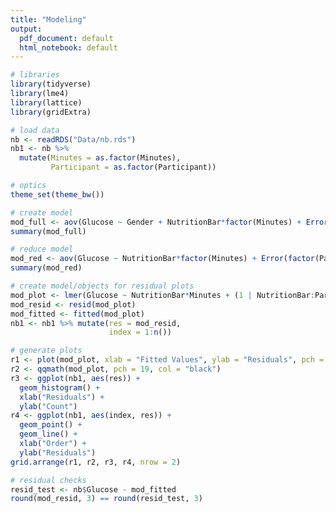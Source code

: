 ```yaml
---
title: "Modeling"
output:
  pdf_document: default
  html_notebook: default
---
```


```r
# libraries
library(tidyverse)
library(lme4)
library(lattice)
library(gridExtra)

# load data
nb <- readRDS("Data/nb.rds")
nb1 <- nb %>%
  mutate(Minutes = as.factor(Minutes),
         Participant = as.factor(Participant))

# optics
theme_set(theme_bw())
```

```r
# create model
mod_full <- aov(Glucose ~ Gender + NutritionBar*factor(Minutes) + Error(factor(Participant)), data = nb)
summary(mod_full)
```

```r
# reduce model
mod_red <- aov(Glucose ~ NutritionBar*factor(Minutes) + Error(factor(Participant)), data = nb)
summary(mod_red)
```

```r
# create model/objects for residual plots
mod_plot <- lmer(Glucose ~ NutritionBar*Minutes + (1 | NutritionBar:Participant), data = nb)
mod_resid <- resid(mod_plot)
mod_fitted <- fitted(mod_plot)
nb1 <- nb1 %>% mutate(res = mod_resid,
                      index = 1:n())

# generate plots
r1 <- plot(mod_plot, xlab = "Fitted Values", ylab = "Residuals", pch = 19, col = "black")
r2 <- qqmath(mod_plot, pch = 19, col = "black")
r3 <- ggplot(nb1, aes(res)) +
  geom_histogram() +
  xlab("Residuals") +
  ylab("Count")
r4 <- ggplot(nb1, aes(index, res)) +
  geom_point() +
  geom_line() +
  xlab("Order") +
  ylab("Residuals")
grid.arrange(r1, r2, r3, r4, nrow = 2)

# residual checks
resid_test <- nb$Glucose - mod_fitted
round(mod_resid, 3) == round(resid_test, 3)
```
